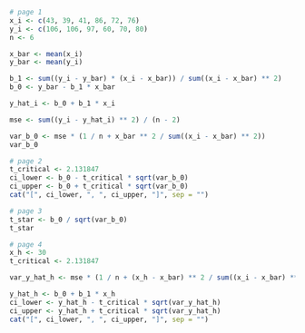 ```r
# page 1
x_i <- c(43, 39, 41, 86, 72, 76)
y_i <- c(106, 106, 97, 60, 70, 80)
n <- 6

x_bar <- mean(x_i)
y_bar <- mean(y_i)

b_1 <- sum((y_i - y_bar) * (x_i - x_bar)) / sum((x_i - x_bar) ** 2)
b_0 <- y_bar - b_1 * x_bar

y_hat_i <- b_0 + b_1 * x_i

mse <- sum((y_i - y_hat_i) ** 2) / (n - 2)

var_b_0 <- mse * (1 / n + x_bar ** 2 / sum((x_i - x_bar) ** 2))
var_b_0

# page 2
t_critical <- 2.131847
ci_lower <- b_0 - t_critical * sqrt(var_b_0)
ci_upper <- b_0 + t_critical * sqrt(var_b_0)
cat("[", ci_lower, ", ", ci_upper, "]", sep = "")

# page 3
t_star <- b_0 / sqrt(var_b_0)
t_star

# page 4
x_h <- 30
t_critical <- 2.131847

var_y_hat_h <- mse * (1 / n + (x_h - x_bar) ** 2 / sum((x_i - x_bar) ** 2))

y_hat_h <- b_0 + b_1 * x_h
ci_lower <- y_hat_h - t_critical * sqrt(var_y_hat_h)
ci_upper <- y_hat_h + t_critical * sqrt(var_y_hat_h)
cat("[", ci_lower, ", ", ci_upper, "]", sep = "")
```